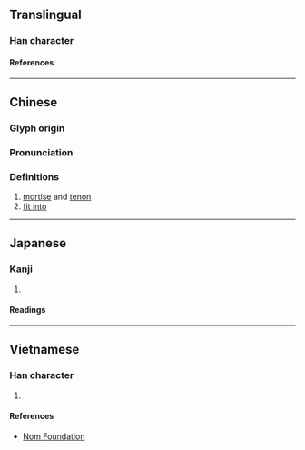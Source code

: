 {{character info/new}}
==Translingual==

===Han character===
{{Han char|rn=75|rad=木|as=10|sn=14|four=|canj=DOGJ|ids=⿰木隼}}

====References====
{{Han ref|kx=0544.080|dkj=15264|dj=0931.270|hdz=21264.110|uh=69AB}}

----

==Chinese==
{{zh-forms}}

===Glyph origin===
{{Han etym}}

===Pronunciation===
{{zh-pron
|m=sǔn
|c=seon2
|mn=sún
|mc=y
|oc=y
|ma=
|cat=n,v
}}

===Definitions===
{{zh-hanzi}}

# [[mortise]] and [[tenon]]
# [[fit into]]

----

==Japanese==

===Kanji===
{{ja-kanji|grade=|rs=木10}}

# {{rfdef|ja|sort=木10}}

====Readings====
{{ja-readings
|on=しゅん
|kun=ほぞ
}}

----

==Vietnamese==

===Han character===
{{vi-readings|rs=木10|reading=chuẩn}}

# {{rfdef|vi|sort=木10}}

====References====
*[http://nomfoundation.org/common/nom_details.php?codepoint=69ab Nom Foundation]